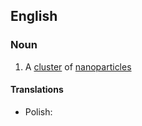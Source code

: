 ==English==

===Noun===
{{en-noun}}

# A [[cluster]] of [[nanoparticle]]s

====Translations====
{{trans-top|cluster}}
* Polish: {{t|pl|nanoklaser|m}}
{{trans-mid}}
{{trans-bottom}}